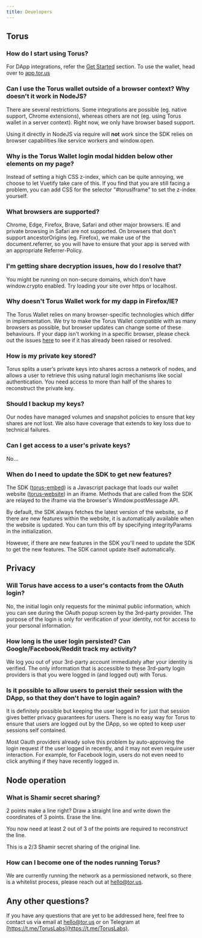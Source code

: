 ```yaml
---
title: Developers
---
```


## Torus

### How do I start using Torus?

For DApp integrations, refer the [Get Started](../get-started) section. To use
the wallet, head over to [app.tor.us](https://app.tor.us)

### Can I use the Torus wallet outside of a browser context? Why doesn't it work in NodeJS?

There are several restrictions. Some integrations are possible \(eg. native
support, Chrome extensions\), whereas others are not \(eg. using Torus wallet in
a server context\). Right now, we only have browser based support.

Using it directly in NodeJS via require will **not** work since the SDK relies
on browser capabilities like service workers and window.open.

### Why is the Torus Wallet login modal hidden below other elements on my page?

Instead of setting a high CSS z-index, which can be quite annoying, we choose to
let Vuetify take care of this. If you find that you are still facing a problem,
you can add CSS for the selector "\#torusIframe" to set the z-index yourself.

### What browsers are supported?

Chrome, Edge, Firefox, Brave, Safari and other major browsers. IE and private
browsing in Safari are not supported. On browsers that don't support
ancestorOrigins \(eg. Firefox\), we make use of the document.referrer, so you
will have to ensure that your app is served with an appropriate Referrer-Policy.

### I'm getting share decryption issues, how do I resolve that?

You might be running on non-secure domains, which don't have window.crypto
enabled. Try loading your site over https or localhost.

### Why doesn't Torus Wallet work for my dapp in Firefox/IE?

The Torus Wallet relies on many browser-specific technologies which differ in
implementation. We try to make the Torus Wallet compatible with as many browsers
as possible, but browser updates can change some of these behaviours. If your
dapp isn't working in a specific browser, please check out the issues
[here](https://github.com/torusresearch/torus-website/issues) to see if it has
already been raised or resolved.

### How is my private key stored?

Torus splits a user’s private keys into shares across a network of nodes, and
allows a user to retrieve this using natural login mechanisms like social
authentication. You need access to more than half of the shares to reconstruct
the private key.

### Should I backup my keys?

Our nodes have managed volumes and snapshot policies to ensure that key shares
are not lost. We also have coverage that extends to key loss due to technical
failures.

### Can I get access to a user's private keys?

No...

### When do I need to update the SDK to get new features?

The SDK \([torus-embed](https://github.com/torusresearch/torus-embed)\) is a
Javascript package that loads our wallet website
\([torus-website](https://github.com/torusresearch/torus-website)\) in an
iframe. Methods that are called from the SDK are relayed to the iframe via the
browser's Window.postMessage API.

By default, the SDK always fetches the latest version of the website, so if
there are new features within the website, it is automatically available when
the website is updated. You can turn this off by specifying integrityParams in
the initialization.

However, if there are new features in the SDK you'll need to update the SDK to
get the new features. The SDK cannot update itself automatically.

## Privacy

### Will Torus have access to a user's contacts from the OAuth login?

No, the initial login only requests for the minimal public information, which
you can see during the OAuth popup screen by the 3rd-party provider. The purpose
of the login is only for verification of your identity, not for access to your
personal information.

### How long is the user login persisted? Can Google/Facebook/Reddit track my activity?

We log you out of your 3rd-party account immediately after your identity is
verified. The only information that is accessible to these 3rd-party login
providers is that you were logged in \(and logged out\) with Torus.

### Is it possible to allow users to persist their session with the DApp, so that they don't have to login again?

It is definitely possible but keeping the user logged in for just that session
gives better privacy guarantees for users. There is no easy way for Torus to
ensure that users are logged out by the DApp, so we opted to keep user sessions
self contained.

Most Oauth providers already solve this problem by auto-approving the login
request if the user logged in recently, and it may not even require user
interaction. For example, for Facebook login, users do not even need to click
anything if they have recently logged in.

## Node operation

### What is Shamir secret sharing?

2 points make a line right? Draw a straight line and write down the coordinates
of 3 points. Erase the line.

You now need at least 2 out of 3 of the points are required to reconstruct the
line.

This is a 2/3 Shamir secret sharing of the original line.

### How can I become one of the nodes running Torus?

We are currently running the network as a permissioned network, so there is a
whitelist process, please reach out at hello@tor.us.

## Any other questions?

If you have any questions that are yet to be addressed here, feel free to
contact us via email at hello@tor.us or on Telegram at
[https://t.me/TorusLabs](https://t.me/TorusLabs).
